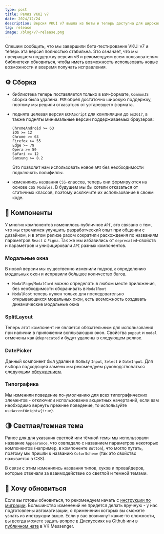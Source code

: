 ```yaml
---
type: post
title: Релиз VKUI v7
date: 2024/12/24
description: Версия VKUI v7 вышла из беты и теперь доступна для широкого использования.
tag: release
image: /blog/v7-release.png
---
```


Спешим сообщить, что мы завершили бета-тестирование VKUI v7 и теперь эта версия полностью стабильна.
Это означает, что мы прекращаем поддержку версии v6 и рекомендуем всем пользователям библиотеки обновиться,
чтобы иметь возможность использовать новые возможности и вовремя получать исправления.

## ⚙️ Сборка

- библиотека теперь поставляется только в `ESM`-формате, `CommonJS` сборка была удалена. `ESM` обрёл
  достаточно широкую поддержку, поэтому мы решили отказаться от устаревшего формата.

- поднята целевая версия `ECMAScript` для компиляции до `es2017`, а также подняты минимальные версии поддерживаемых браузеров:

  ```
  ChromeAndroid >= 63
  iOS >= 12
  Chrome >= 63
  Firefox >= 55
  Edge >= 79
  Opera >= 50
  Safari >= 12
  Samsung >= 8.2
  ```

  Это позволит нам использовать новое `API` без необходимости подключать полифиллы.

- изменились названия `CSS`-классов, теперь они формируются на основе `CSS Modules`. В будущем мы бы хотели
  отказаться от статичных классов, поэтому исключите их использование в своем коде.

## 🧩 Компоненты

У многих компонентов изменилось публичное `API`, это связано с тем, что мы стремимся улучшить
разработческий опыт при общении с дизайном, и в этом релизе разом сократили расхождения по названиям параметров `React` с `Figma`.
Так же мы избавились от `deprecated`-свойств и параметров и унифицировали `API` разных компонентов.

### Модальные окна

В новой версии мы существенно изменили подход к определению модальных окон и исправили бо́льшее количество багов.

- `ModalPage`/`ModalCard` можно определять в любом месте приложения, без необходимости оборачивать в `ModalRoot`
- `ModalRoot` теперь нужен только для последовательно открывающихся модальных окон, есть возможность создавать динамические модальные окна

### SplitLayout

Теперь этот компонент не является обязательным для использования при наличии в приложении всплывающих окон.
Свойства `popout` и `modal` отмечены как `@deprecated` и будут удалены в следующем релизе.

### DatePicker

Данный компонент был удален в пользу `Input`, `Select` и `DateInput`. Для выбора подходящей замены мы
рекомендуем руководствоваться следующим [обсуждением](https://github.com/VKCOM/VKUI/discussions/7070).

### Типографика

Мы изменили поведение по-умолчанию для всех типографических элементов - отключили использование акцентных начертаний,
если вам необходимо вернуть прежнее поведение, то используйте `useAccentWeight={true}`.

## 🌗 Светлая/темная тема

Ранее для для указания светлой или тёмной темы мы использовали название `Appearance`,
что совпадало с названием параметров некоторых компонентов (например, в компоненте `Button`), что могло путать,
поэтому мы пришли к названию `ColorScheme` (так это свойство называется в CSS).

В связи с этим изменились названия типов, хуков и провайдеров, которые отвечали за взаимодействие со светлой и темной темами.

## 🚀 Хочу обновиться

Если вы готовы обновиться, то рекомендуем начать с [инструкции по миграции](https://vkcom.github.io/VKUI/#/Migrations).
Большинство изменений не придется делать вручную - у нас подготовлены автоматизации,
о применении которых вы сможете узнать из инструкции выше.
Если у вас возникнут какие-то сложности, вы всегда можете задать вопрос в [Дискуссиях](https://github.com/VKCOM/VKUI/discussions) на Github
или в [публичном чате](https://vk.cc/c1CHgf) в VK Messenger.
